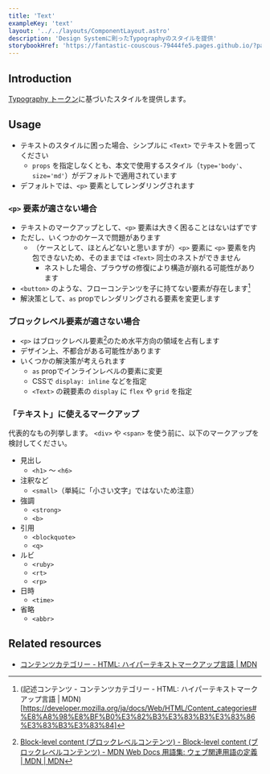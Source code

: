```yaml
---
title: 'Text'
exampleKey: 'text'
layout: '../../layouts/ComponentLayout.astro'
description: 'Design Systemに則ったTypographyのスタイルを提供'
storybookHref: 'https://fantastic-couscous-79444fe5.pages.github.io/?path=/docs/stories-text--docs'
---
```


## Introduction

[Typography トークン](/tokens/typography)に基づいたスタイルを提供します。

## Usage

- テキストのスタイルに困った場合、シンプルに `<Text>` でテキストを囲ってください
  - `props` を指定しなくとも、本文で使用するスタイル（`type='body'`、`size='md'`）がデフォルトで適用されています
- デフォルトでは、`<p>` 要素としてレンダリングされます

### `<p>` 要素が適さない場合

- テキストのマークアップとして、`<p>` 要素は大きく困ることはないはずです
- ただし、いくつかのケースで問題があります
  - （ケースとして、ほとんどないと思いますが）`<p>` 要素に `<p>` 要素を内包できないため、そのままでは `<Text>` 同士のネストができません
    - ネストした場合、ブラウザの修復により構造が崩れる可能性があります
- `<button>` のような、フローコンテンツを子に持てない要素が存在します[^phrasing]
- 解決策として、`as` propでレンダリングされる要素を変更します

[^phrasing]: (記述コンテンツ - コンテンツカテゴリー - HTML: ハイパーテキストマークアップ言語 | MDN)[https://developer.mozilla.org/ja/docs/Web/HTML/Content_categories#%E8%A8%98%E8%BF%B0%E3%82%B3%E3%83%B3%E3%83%86%E3%83%B3%E3%83%84]

### ブロックレベル要素が適さない場合

- `<p>` はブロックレベル要素[^block]のため水平方向の領域を占有します
- デザイン上、不都合がある可能性があります
- いくつかの解決策が考えられます
  - `as` propでインラインレベルの要素に変更
  - CSSで `display: inline` などを指定
  - `<Text>` の親要素の `display` に `flex` や `grid` を指定

[^block]: [Block-level content (ブロックレベルコンテンツ) - Block-level content (ブロックレベルコンテンツ) - MDN Web Docs 用語集: ウェブ関連用語の定義 | MDN | MDN](https://developer.mozilla.org/ja/docs/Glossary/Block-level_content)

### 「テキスト」に使えるマークアップ

代表的なもの列挙します。
`<div>` や `<span>` を使う前に、以下のマークアップを検討してください。

- 見出し
  - `<h1>` 〜 `<h6>`
- 注釈など
  - `<small>`（単純に「小さい文字」ではないため注意）
- 強調
  - `<strong>`
  - `<b>`
- 引用
  - `<blockquote>`
  - `<q>`
- ルビ
  - `<ruby>`
  - `<rt>`
  - `<rp>`
- 日時
  - `<time>`
- 省略
  - `<abbr>`

## Related resources

- [コンテンツカテゴリー - HTML: ハイパーテキストマークアップ言語 | MDN](https://developer.mozilla.org/ja/docs/Web/HTML/Content_categories)
